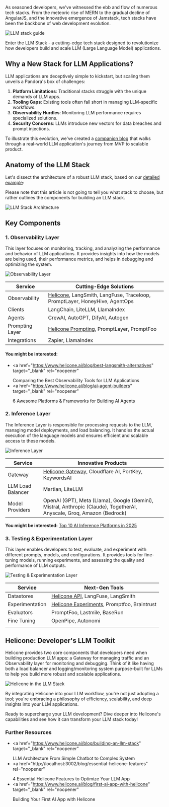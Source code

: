 As seasoned developers, we've witnessed the ebb and flow of numerous tech stacks. From the meteoric rise of MERN to the gradual decline of AngularJS, and the innovative emergence of Jamstack, tech stacks have been the backbone of web development evolution.

![LLM stack guide](/static/blog/llm-stack-guide/cover.webp)

Enter the LLM Stack - a cutting-edge tech stack designed to revolutionize how developers build and scale LLM (Large Language Model) applications.

## Why a New Stack for LLM Applications?

LLM applications are deceptively simple to kickstart, but scaling them unveils a Pandora's box of challenges:

1. **Platform Limitations**: Traditional stacks struggle with the unique demands of LLM apps.
2. **Tooling Gaps**: Existing tools often fall short in managing LLM-specific workflows.
3. **Observability Hurdles**: Monitoring LLM performance requires specialized solutions.
4. **Security Concerns**: LLMs introduce new vectors for data breaches and prompt injections.

To illustrate this evolution, we've created a <a href="/blog/building-an-llm-stack" target="_blank" rel="noopener">companion blog</a> that walks through a real-world LLM application's journey from MVP to scalable product.

## Anatomy of the LLM Stack

Let's dissect the architecture of a robust LLM stack, based on our <a href="/blog/building-an-llm-stack" target="_blank" rel="noopener">detailed example</a>:

Please note that this article is not going to tell you what stack to choose, but rather outlines the components for building an LLM stack.

![LLM Stack Architecture](/static/blog/llm-stack-guide/llm-architecture.webp)

## Key Components

### 1. Observability Layer

This layer focuses on monitoring, tracking, and analyzing the performance and behavior of LLM applications. It provides insights into how the models are being used, their performance metrics, and helps in debugging and optimizing the system.

![Observability Layer](/static/blog/llm-stack-guide/observability-layer.webp)

| Service         | Cutting-Edge Solutions                                                                                                                           |
| --------------- | ------------------------------------------------------------------------------------------------------------------------------------------------ |
| Observability   | <a href="https://www.helicone.ai/" target="_blank" rel="noopener">Helicone</a>, LangSmith, LangFuse, Traceloop, PromptLayer, HoneyHive, AgentOps |
| Clients         | LangChain, LiteLLM, LlamaIndex                                                                                                                   |
| Agents          | CrewAI, AutoGPT, DifyAI, Autogen                                                                                                                 |
| Prompting Layer | <a href="https://docs.helicone.ai/features/prompts" target="_blank" rel="noopener">Helicone Prompting</a>, PromptLayer, PromptFoo                |
| Integrations    | Zapier, LlamaIndex                                                                                                                               |

#### You might be interested:

- <a
    href="https://www.helicone.ai/blog/best-langsmith-alternatives"
    target="_blank"
    rel="noopener"
  >
    Comparing the Best Observability Tools for LLM Applications
  </a>
- <a
    href="https://www.helicone.ai/blog/ai-agent-builders"
    target="_blank"
    rel="noopener"
  >
    6 Awesome Platforms & Frameworks for Building AI Agents
  </a>

### 2. Inference Layer

The Inference Layer is responsible for processing requests to the LLM, managing model deployments, and load balancing. It handles the actual execution of the language models and ensures efficient and scalable access to these models.

![Inference Layer](/static/blog/llm-stack-guide/inference-layer.webp)

| Service           | Innovative Products                                                                                                                                                   |
| ----------------- | --------------------------------------------------------------------------------------------------------------------------------------------------------------------- |
| Gateway           | <a href="https://docs.helicone.ai/getting-started/integration-method/gateway" target="_blank" rel="noopener">Helicone Gateway</a>, Cloudflare AI, PortKey, KeywordsAI |
| LLM Load Balancer | Martian, LiteLLM                                                                                                                                                      |
| Model Providers   | OpenAI (GPT), Meta (Llama), Google (Gemini), Mistral, Anthropic (Claude), TogetherAI, Anyscale, Groq, Amazon (Bedrock)                                                |

**You might be interested:** <a href="https://www.helicone.ai/blog/llm-api-providers" target="_blank" rel="noopener">Top 10 AI Inference Platforms in 2025</a>

### 3. Testing & Experimentation Layer

This layer enables developers to test, evaluate, and experiment with different prompts, models, and configurations. It provides tools for fine-tuning models, running experiments, and assessing the quality and performance of LLM outputs.

![Testing & Experimentation Layer](/static/blog/llm-stack-guide/testing-layer.webp)

| Service         | Next-Gen Tools                                                                                                                           |
| --------------- | ---------------------------------------------------------------------------------------------------------------------------------------- |
| Datastores      | <a href="https://docs.helicone.ai/rest/request/post-v1requestquery" target="_blank" rel="noopener">Helicone API</a>, LangFuse, LangSmith |
| Experimentation | <a href="https://docs.helicone.ai/features/experiments" target="_blank" rel="noopener">Helicone Experiments</a>, Promptfoo, Braintrust   |
| Evaluators      | PromptFoo, Lastmile, BaseRun                                                                                                             |
| Fine Tuning     | OpenPipe, Autonomi                                                                                                                       |
|                 |

## Helicone: Developer's LLM Toolkit

Helicone provides two core components that developers need when building production LLM apps: a Gateway for managing traffic and an Observability layer for monitoring and debugging. Think of it like having both a load balancer and logging/monitoring system purpose-built for LLMs to help you build more robust and scalable applications.

![Helicone in the LLM Stack](/static/pasted_images/llm-stack-helicone-in-picture.webp)

By integrating Helicone into your LLM workflow, you're not just adopting a tool; you're embracing a philosophy of efficiency, scalability, and deep insights into your LLM applications.

Ready to supercharge your LLM development? Dive deeper into Helicone's capabilities and see how it can transform your LLM stack today!

### Further Resources

- <a
    href="https://www.helicone.ai/blog/building-an-llm-stack"
    target="_blank"
    rel="noopener"
  >
    LLM Architecture From Simple Chatbot to Complex System
  </a>
- <a
    href="http://localhost:3002/blog/essential-helicone-features"
    rel="noopener"
  >
    4 Essential Helicone Features to Optimize Your LLM App
  </a>
- <a
    href="https://www.helicone.ai/blog/first-ai-app-with-helicone"
    target="_blank"
    rel="noopener"
  >
    Building Your First AI App with Helicone
  </a>

<Questions />
